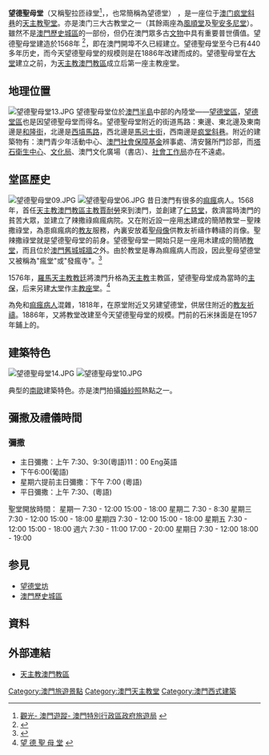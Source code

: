 {{Infobox church
| name                = 望德聖母堂
| fullname             = 天主教澳門教區望德聖母堂
| image                = Igreja de Sao Lazaro.jpg
| location              = [[澳门|澳门]][[疯堂斜巷|疯堂斜巷]]
| country              = {{Macao}}
| denomination         = [[天主教|天主教]]
| website              = [https://web.archive.org/web/20011203165500/http://macaudiocese.org.mo/ 天主教澳門教區網站]
| founded date         = 
| parish               = 望德聖母堂區
| diocese              = [[天主教澳門教區|天主教澳門教區]]
}}
'''望德聖母堂'''（又稱聖拉匝祿堂<ref>[http://www.macautourism.gov.mo/cn/discovering/sightseeing_detail.php?catid=38  觀光- 澳門遊蹤- 澳門特別行政區政府旅遊局] {{webarchive|url=https://web.archive.org/web/20071030080707/http://www.macautourism.gov.mo/cn/discovering/sightseeing_detail.php?catid=38 |date=2007-10-30 }}</ref>，{{Lang-pt|Igreja de São Lázaro }}，也常簡稱為望德堂） ，是一座位于[[澳门|澳门]][[疯堂斜巷|疯堂斜巷]]的[[天主教|天主教]][[聖堂|聖堂]]。亦是澳门三大古教堂之一（其餘兩座為[[風順堂|風順堂]]及[[聖安多尼堂_(澳門)|聖安多尼堂]]）。雖然不是[[澳門歷史城區|澳門歷史城區]]的一部份，但仍在澳門眾多古[[文物|文物]]中具有重要普世價值。望德聖母堂建造於1568年 <ref>{{Cite web |url=http://www.civic-power.org/cp/index.php?option=com_agora&task=viewtopic&id=423 |title=天主催生聖老楞佐堂選民 |access-date=2010-06-21 |archive-date=2018-08-03 |archive-url=https://web.archive.org/web/20180803194150/http://www.civic-power.org/cp/index.php?option=com_agora&task=viewtopic&id=423 |dead-url=no }}</ref>，即在澳門開埠不久已經建立。望德聖母堂至今已有440多年历史，而今天望德聖母堂的规模则是在1886年改建而成的。望德聖母堂在[[大堂|大堂]]建立之前，为[[天主教澳門教區|天主教澳門教區]]成立后第一座主教座堂。

==地理位置==
[[File:望德聖母堂13.JPG|thumb]]
望德聖母堂位於[[澳門半島|澳門半島]]中部的內陸堂——[[望德堂區|望德堂區]]，[[望德堂區|望德堂區]]也是因望德聖母堂而得名。望德聖母堂附近的街道馬路：東邊、東北邊及東南邊是[[和隆街|和隆街]]，北邊是[[西墳馬路|西墳馬路]]，西北邊是[[馬忌士街|馬忌士街]]，西南邊是[[疯堂斜巷|疯堂斜巷]]。附近的建築物有：澳門青少年活動中心、[[澳門社會保障基金|澳門社會保障基金]]辨事處、清安醫所門診部，而[[塔石|塔石]][[衛生中心|衛生中心]]、[[文化局|文化局]]、澳門文化廣場（書店）、[[社會工作局|社會工作局]]亦在不遠處。

==堂區歷史==
[[File:望德聖母堂09.JPG|thumb]]
[[File:望德聖母堂06.JPG|thumb]]
昔日澳門有很多的[[痲瘋|痲瘋]]病人。1568年，首任[[天主教澳門教區|天主教澳門教區]][[主教|主教]][[賈耐勞|賈耐勞]]來到澳門，並創建了[[仁慈堂|仁慈堂]]，救濟當時澳門的貧苦大眾，並建立了辣撒祿痲瘋病院。又在附近設一座用[[木|木]]建成的簡陋教堂－聖辣撒祿堂，為患痲瘋病的[[教友|教友]]服務，內裏安放着[[聖母像|聖母像]]供教友祈禱作轉禱的肖像。聖辣撒祿堂就是望德聖母堂的前身。望德聖母堂一開始只是一座用木建成的簡陋[[教堂|教堂]]，而且位於[[澳門舊城|澳門舊城]][[城牆|城牆]]之外。由於教堂是專為痲瘋病人而設，因此聖母望德堂又被稱為"瘋堂"或"發瘋寺"。<ref>{{Cite web |url=http://www.southcn.com/news/hktwma/twmil/200212170743.htm |title=澳門三大葡式古教堂 |access-date=2016-05-18 |archive-date=2018-01-01 |archive-url=https://web.archive.org/web/20180101135405/http://www.southcn.com/news/hktwma/twmil/200212170743.htm |dead-url=no }}</ref>

1576年，[[羅馬|羅馬]][[天主教|天主教]][[教廷|教廷]]將澳門升格為[[天主教|天主教]]主教區，望德聖母堂成為當時的[[主保|主保]]，后来另建[[大堂|大堂]]作[[主教座堂|主教座堂]]。<ref>[http://www.serra-club.org.mo/lazchurch.htm  望 德 聖 母 堂] {{webarchive|url=https://web.archive.org/web/20100831094103/http://www.serra-club.org.mo/lazchurch.htm |date=2010-08-31 }}</ref>

為免和[[痲瘋|痲瘋]][[病人|病人]]混雜，1818年，在原堂附近又另建望德堂，供居住附近的[[教友|教友]][[祈禱|祈禱]]。1886年，又將教堂改建至今天望德聖母堂的规模。門前的石米抹面是在1957年鋪上的。

==建築特色==
[[File:望德聖母堂14.JPG|thumb]]
[[File:望德聖母堂10.JPG|thumb]]

典型的[[南歐|南歐]]建築特色。亦是澳門拍攝[[婚紗照|婚紗照]]熱點之一。

==彌撒及禮儀時間==
===彌撒===
*主日彌撒：上午 7:30、9:30(粵語)11：00 Eng英語
*下午6:00(葡語)
*星期六提前主日彌撒：下午 7:00 (粵語)
*平日彌撒：上午 7:30、(粵語)

聖堂開放時間： 
星期一 7:30 - 12:00	     15:00 - 18:00
星期二 7:30 - 8:30		
星期三	7:30 - 12:00	     15:00 - 18:00
星期四	7:30 - 12:00	     15:00 - 18:00
星期五	7:30 - 12:00	     15:00 - 18:00
週六	7:30 - 11:00	     17:00 - 20:00
星期日	7:30 - 12:00	     18:00 - 19:00

==参見==
*[[望德堂坊|望德堂坊]]
*[[澳門歷史城區|澳門歷史城區]]

== 資料 ==
{{reflist}}

==外部連結==
*[https://web.archive.org/web/20011203165500/http://macaudiocese.org.mo/ 天主教澳門教區]

{{澳門天主教教堂、修院}}
{{澳門文物}}
[[Category:澳門旅遊景點|Category:澳門旅遊景點]]
[[Category:澳門天主教堂|Category:澳門天主教堂]]
[[Category:澳門西式建築|Category:澳門西式建築]]